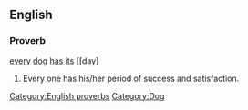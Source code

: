 ==English==
===Proverb===
[[every]] [[dog]] [[has]] [[its]] [[day]
# Every one has his/her period of success and satisfaction. [[Category:English proverbs]] [[Category:Dog]]